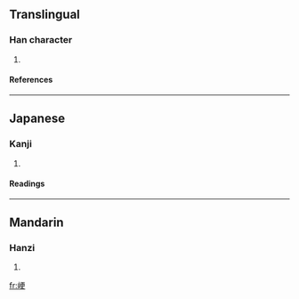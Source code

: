 {{see|硬}}

==Translingual==
===Han character===
{{Han char|rn=46|rad=山|as=07|sn=10|four=|canj=山一中大 (UMLK)}}
# {{defn|Han|sort=山07}}
====References====
{{Han ref|kx=0312.110|dkj=08115|dj=0612.160|hdz=10773.010|uh=5CFA|ud=23802}}
----
==Japanese==
===Kanji===
{{ja-kanji|grade=|rs=山07}}
# {{defn|Japanese}} 
====Readings====
{{ja-readings|on=[[こう]] (kō), [[きょう]] (kyō)|kun=[[さえぎる]] (saegiru)}}
----
==Mandarin==
===Hanzi===
{{cmn-hanzi|pin=[[gěng]] ([[geng3]])|wg=keng<sup>3</sup>}}
# {{defn|Mandarin}}

[[fr:峺]]